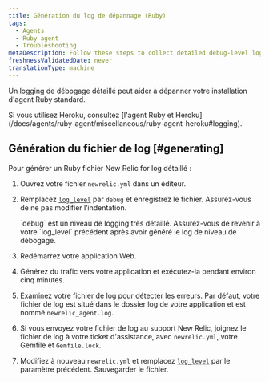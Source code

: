 ```yaml
---
title: Génération du log de dépannage (Ruby)
tags:
  - Agents
  - Ruby agent
  - Troubleshooting
metaDescription: Follow these steps to collect detailed debug-level logging from the New Relic Ruby agent.
freshnessValidatedDate: never
translationType: machine
---
```


Un logging de débogage détaillé peut aider à dépanner votre installation d'agent Ruby standard.

<Callout variant="important">
  Si vous utilisez Heroku, consultez [l'agent Ruby et Heroku](/docs/agents/ruby-agent/miscellaneous/ruby-agent-heroku#logging).
</Callout>

## Génération du fichier de log [#generating]

Pour générer un Ruby fichier New Relic for log détaillé :

1. Ouvrez votre fichier `newrelic.yml` dans un éditeur.

2. Remplacez [`log_level`](/docs/agents/ruby-agent/installation-configuration/ruby-agent-configuration#log_level) par `debug` et enregistrez le fichier. Assurez-vous de ne pas modifier l’indentation.

   <Callout variant="important">
     `debug` est un niveau de logging très détaillé. Assurez-vous de revenir à votre `log_level` précédent après avoir généré le log de niveau de débogage.
   </Callout>

3. Redémarrez votre application Web.

4. Générez du trafic vers votre application et exécutez-la pendant environ cinq minutes.

5. Examinez votre fichier de log pour détecter les erreurs. Par défaut, votre fichier de log est situé dans le dossier log de votre application et est nommé `newrelic_agent.log`.

6. Si vous envoyez votre fichier de log au support New Relic, joignez le fichier de log à votre ticket d'assistance, avec `newrelic.yml`, votre Gemfile et `Gemfile.lock`.

7. Modifiez à nouveau `newrelic.yml` et remplacez [`log_level`](/docs/agents/ruby-agent/installation-configuration/ruby-agent-configuration#log_level) par le paramètre précédent. Sauvegarder le fichier.